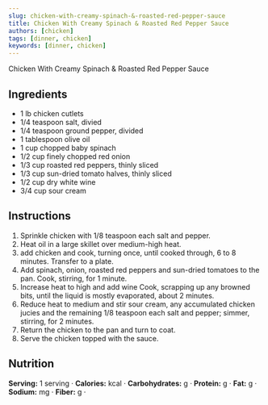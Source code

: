 ```yaml
---
slug: chicken-with-creamy-spinach-&-roasted-red-pepper-sauce
title: Chicken With Creamy Spinach & Roasted Red Pepper Sauce
authors: [chicken]
tags: [dinner, chicken]
keywords: [dinner, chicken]
---
```


Chicken With Creamy Spinach & Roasted Red Pepper Sauce
<!-- <img src="/img/chicken-and-orzo-skillet.jpg" alt="Creamy Chicken And Orzo Skillet Picture" width="800" height="670" /> -->

<!-- truncate -->


## Ingredients
- 1 lb chicken cutlets
- 1/4 teaspoon salt, divied
- 1/4 teaspoon ground pepper, divided
- 1 tablespoon olive oil
- 1 cup chopped baby spinach
- 1/2 cup finely chopped red onion
- 1/3 cup roasted red peppers, thinly sliced
- 1/3 cup sun-dried tomato halves, thinly sliced
- 1/2 cup dry white wine
- 3/4 cup sour cream
## Instructions 
1. Sprinkle chicken with 1/8 teaspoon each salt and pepper. 
2. Heat oil in a large skillet over medium-high heat.
3. add chicken and cook, turning once, until cooked through, 6 to 8 minutes. Transfer to a plate.
4. Add spinach, onion, roasted red peppers and sun-dried tomatoes to the pan. Cook, stirring, for 1 minute. 
5. Increase heat to high and add wine Cook, scrapping up any browned bits, until the liquid is mostly evaporated, about 2 minutes. 
6. Reduce heat to medium and stir sour cream, any accumulated chicken jucies and the remaining 1/8 teaspoon each salt and pepper; simmer, stirring, for 2 minutes. 
7. Return the chicken to the pan and turn to coat.
8. Serve the chicken topped with the sauce. 

## Nutrition
**Serving:** 1 serving · 
**Calories:** kcal · 
**Carbohydrates:** g · 
**Protein:** g · 
**Fat:** g · 
**Sodium:** mg · 
**Fiber:** g · 